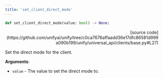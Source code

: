 ```yaml
---
title: 'set_client_direct_mode'
---
```


```python
def set_client_direct_mode(value: bool) -> None:
```

<p align="right">[source code](https://github.com/unifyai/unify/tree/c0ca7676affaadd36e17dfc86581d999a090b199/unify/universal_api/clients/base.py#L27)</p>

Set the direct mode for the client.

**Arguments**:

- `value` - The value to set the direct mode to.